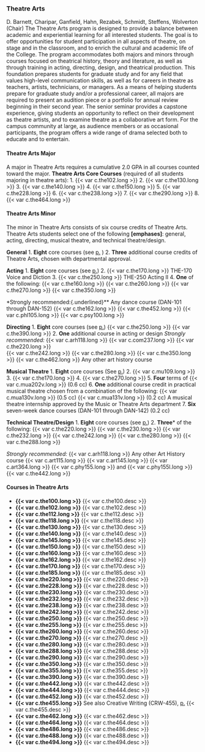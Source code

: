 ### Theatre Arts
D. Barnett, Charipar, Ganfield, Hahn, Rezabek, Schmidt, Steffens, Wolverton (Chair)
The Theatre Arts program is designed to provide a balance between academic and experiential learning for all interested students. The goal is to offer opportunities for student participation in all aspects of theatre, on stage and in the classroom, and to enrich the cultural and academic life of the College. 
The program accommodates both majors and minors through courses focused on theatrical history, theory and literature, as well as through training in acting, directing, design, and theatrical production. This foundation prepares students for graduate study and for any field that values high-level communication skills, as well as for careers in theatre as teachers, artists, technicians, or managers. 
As a means of helping students prepare for graduate study and/or a professional career, all majors are required to present an audition piece or a portfolio for annual review beginning in their second year. The senior seminar provides a capstone experience, giving students an opportunity to reflect on their development as theatre artists, and to examine theatre as a collaborative art form. 
For the campus community at large, as audience members or as occasional participants, the program offers a wide range of drama selected both to educate and to entertain. 

#### Theatre Arts Major
A major in Theatre Arts requires a cumulative 2.0 GPA in all courses counted toward the major.
**Theatre Arts Core Courses** (required of all students majoring in theatre arts):
1. {{< var c.the102.long >}} 
2. {{< var c.the130.long >}} 
3. {{< var c.the140.long >}} 
4. {{< var c.the150.long >}} 
5. {{< var c.the228.long >}} 
6. {{< var c.the238.long >}} 
7. {{< var c.the290.long >}} 
8. {{< var c.the464.long >}} 

#### Theatre Arts Minor 
The minor in Theatre Arts consists of six course credits of Theatre Arts. 
Theatre Arts students select one of the following **[emphases]**: general, acting, directing, musical theatre, and technical theatre/design.

**General**
1. **Eight** core courses (see [p.]() )
2. **Three** additional course credits of Theatre Arts, chosen with departmental approval. 

**Acting**
1. **Eight** core courses (see [p.]())
2. {{< var c.the170.long >}} THE-170 Voice and Diction 
3. {{< var c.the250.long >}} THE-250 Acting II 
4. **One** of the following:
	{{< var c.the160.long >}} 
	{{< var c.the260.long >}} 
	{{< var c.the270.long >}} 
	{{< var c.the350.long >}}
 
*Strongly recommended:{.underlined}**
	Any dance course (DAN-101 through DAN-152)
	{{< var c.the162.long >}} 
	{{< var c.the452.long >}} 
	{{< var c.phl105.long >}} 
	{{< var c.psy100.long >}} 

**Directing**
1. **Eight** core courses (see [p.]())
	{{< var c.the250.long >}} 
	{{< var c.the390.long >}} 
2. **One** additional course in acting or design
*Strongly recommended:*
	{{< var c.arh118.long >}} 
	{{< var c.com237.long >}}
	{{< var c.the220.long >}}  
	{{< var c.the242.long >}} 
	{{< var c.the280.long >}} 
	{{< var c.the350.long >}} 
	{{< var c.the462.long >}}
   Any other art history course 

**Musical Theatre**
1. **Eight** core courses (See [p.]())
2. {{< var c.mu109.long >}} 
3. {{< var c.the170.long >}} 
4. {{< var c.the270.long >}} 
5. **Four** terms of {{< var c.mua202v.long >}} (0.6 cc) 
6. **One** additional course credit in practical musical theatre chosen from a combination of the following:
	{{< var c.mua130v.long >}} (0.5 cc)
	{{< var c.mua131v.long >}} (0.2 cc)
	A musical theatre internship approved by the Music or Theatre Arts department
7. **Six** seven-week dance courses (DAN-101 through DAN-142) (0.2 cc)

**Technical Theatre/Design** 
1. **Eight** core courses (see [p.]())
2. **Three*** of the following: 
	{{< var c.the220.long >}} 
	{{< var c.the230.long >}} 
	{{< var c.the232.long >}} 
	{{< var c.the242.long >}} 
	{{< var c.the280.long >}}
	{{< var c.the288.long >}} 

*Strongly recommended:* 
	{{< var c.arh118.long >}} 
	Any other Art History course 
	{{< var c.art115.long >}} 
	{{< var c.art145.long >}} 
	{{< var c.art364.long >}} 
	{{< var c.phy155.long >}} and {{< var c.phy155l.long >}}  
	{{< var c.the442.long >}} 

#### Courses in Theatre Arts 

- **{{< var c.the100.long >}}**
  {{< var c.the100.desc >}}  
- **{{< var c.the102.long >}}**
  {{< var c.the102.desc >}}
- **{{< var c.the112.long >}}**
  {{< var c.the112.desc >}}  
- **{{< var c.the118.long >}}**
  {{< var c.the118.desc >}}
- **{{< var c.the130.long >}}**
  {{< var c.the130.desc >}}  
- **{{< var c.the140.long >}}**
  {{< var c.the140.desc >}}
- **{{< var c.the145.long >}}**
  {{< var c.the145.desc >}}  
- **{{< var c.the150.long >}}**
  {{< var c.the150.desc >}}
- **{{< var c.the160.long >}}**
  {{< var c.the160.desc >}}  
- **{{< var c.the162.long >}}**
  {{< var c.the162.desc >}}
- **{{< var c.the170.long >}}**
  {{< var c.the170.desc >}}  
- **{{< var c.the185.long >}}**
  {{< var c.the185.desc >}}
- **{{< var c.the220.long >}}**
  {{< var c.the220.desc >}}  
- **{{< var c.the228.long >}}**
  {{< var c.the228.desc >}}
- **{{< var c.the230.long >}}**
  {{< var c.the230.desc >}}  
- **{{< var c.the232.long >}}**
  {{< var c.the232.desc >}}
- **{{< var c.the238.long >}}**
  {{< var c.the238.desc >}}  
- **{{< var c.the242.long >}}**
  {{< var c.the242.desc >}}
- **{{< var c.the250.long >}}**
  {{< var c.the250.desc >}}  
- **{{< var c.the255.long >}}**
  {{< var c.the255.desc >}}
- **{{< var c.the260.long >}}**
  {{< var c.the260.desc >}}  
- **{{< var c.the270.long >}}**
  {{< var c.the270.desc >}}
- **{{< var c.the280.long >}}**
  {{< var c.the280.desc >}}  
- **{{< var c.the288.long >}}**
  {{< var c.the288.desc >}}
- **{{< var c.the290.long >}}**
  {{< var c.the290.desc >}}  
- **{{< var c.the350.long >}}**
  {{< var c.the350.desc >}}
- **{{< var c.the355.long >}}**
  {{< var c.the355.desc >}}  
- **{{< var c.the390.long >}}**
  {{< var c.the390.desc >}}
- **{{< var c.the442.long >}}**
  {{< var c.the442.desc >}}  
- **{{< var c.the444.long >}}**
  {{< var c.the444.desc >}}
- **{{< var c.the452.long >}}**
  {{< var c.the452.desc >}}  
- **{{< var c.the455.long >}}**
See also Creative Writing (CRW-455), [p.]()
  {{< var c.the455.desc >}}
- **{{< var c.the462.long >}}**
  {{< var c.the462.desc >}}  
- **{{< var c.the464.long >}}**
  {{< var c.the464.desc >}}
- **{{< var c.the486.long >}}**
  {{< var c.the486.desc >}}  
- **{{< var c.the488.long >}}**
  {{< var c.the488.desc >}}
- **{{< var c.the494.long >}}**
  {{< var c.the494.desc >}} 

